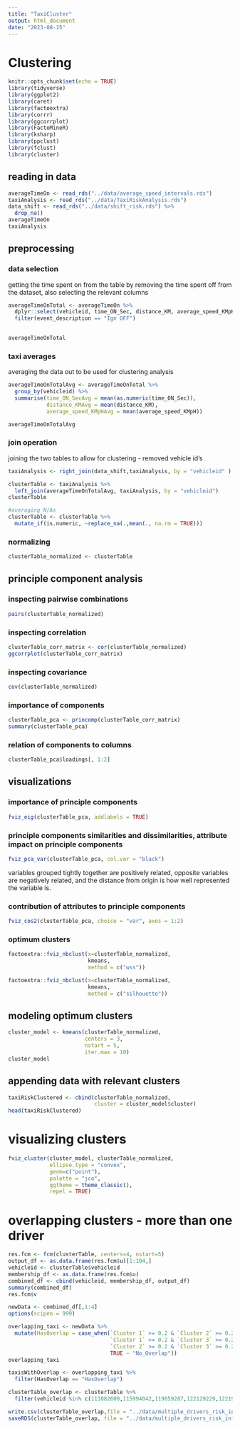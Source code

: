 ```yaml
---
title: "TaxiCluster"
output: html_document
date: "2023-08-15"
---
```

# Clustering 

```r
knitr::opts_chunk$set(echo = TRUE)
library(tidyverse)
library(ggplot2)
library(caret)
library(factoextra)
library(corrr)
library(ggcorrplot)
library(FactoMineR)
library(ksharp)
library(ppclust)
library(fclust)
library(cluster)

```

## reading in data

```r
averageTimeOn <- read_rds("../data/average_speed_intervals.rds")
taxiAnalysis <- read_rds("../data/TaxiRiskAnalysis.rds")
data_shift <- read_rds("../data/shift_risk.rds") %>% 
  drop_na()
averageTimeOn
taxiAnalysis
```

## preprocessing
### data selection
getting the time spent on from the table by removing the time spent off from the dataset, also selecting the relevant columns
```r
averageTimeOnTotal <- averageTimeOn %>% 
  dplyr::select(vehicleid, time_ON_Sec, distance_KM, average_speed_KMpH,event_description) %>% 
  filter(event_description == "Ign OFF")
  

averageTimeOnTotal
```

### taxi averages
averaging the data out to be used for clustering analysis

```r
averageTimeOnTotalAvg <- averageTimeOnTotal %>% 
  group_by(vehicleid) %>% 
  summarise(time_ON_SecAvg = mean(as.numeric(time_ON_Sec)), 
            distance_KMAvg = mean(distance_KM), 
            average_speed_KMpHAvg = mean(average_speed_KMpH)) 

averageTimeOnTotalAvg
```

### join operation
joining the two tables to allow for clustering 
- removed vehicle id's
```r
taxiAnalysis <- right_join(data_shift,taxiAnalysis, by = "vehicleid" )

clusterTable <- taxiAnalysis %>% 
  left_join(averageTimeOnTotalAvg, taxiAnalysis, by = "vehicleid") 
clusterTable

#averaging N/As
clusterTable <- clusterTable %>% 
  mutate_if(is.numeric, ~replace_na(.,mean(., na.rm = TRUE)))

```

### normalizing
```r
clusterTable_normalized <- clusterTable
```

## principle component analysis
### inspecting pairwise combinations
```r
pairs(clusterTable_normalized)
```

### inspecting correlation
```r
clusterTable_corr_matrix <- cor(clusterTable_normalized)
ggcorrplot(clusterTable_corr_matrix)

```

### inspecting covariance
```r

cov(clusterTable_normalized)
```

### importance of components
```r
clusterTable_pca <- princomp(clusterTable_corr_matrix)
summary(clusterTable_pca)
```

### relation of components to columns
```r
clusterTable_pca$loadings[, 1:2]
```

## visualizations
### importance of principle components
```r
fviz_eig(clusterTable_pca, addlabels = TRUE)
```

### principle components similarities and dissimilarities, attribute impact on principle components
```r
fviz_pca_var(clusterTable_pca, col.var = "black")
```
variables grouped tightly together are positively related, opposite variables are negatively related, and the distance from origin is how well represented the variable is.

### contribution of attributes to principle components
```r
fviz_cos2(clusterTable_pca, choice = "var", axes = 1:2)
```

### optimum clusters
```r
factoextra::fviz_nbclust(x=clusterTable_normalized,
                         kmeans,
                         method = c("wss"))

factoextra::fviz_nbclust(x=clusterTable_normalized,
                         kmeans,
                         method = c("silhouette"))
```

## modeling optimum clusters
```r

cluster_model <- kmeans(clusterTable_normalized,
                        centers = 3,
                        nstart = 5,
                        iter.max = 10)
cluster_model
```

## appending data with relevant clusters
```r
taxiRiskClustered <- cbind(clusterTable_normalized,
                           cluster = cluster_model$cluster)
head(taxiRiskClustered)
```

# visualizing clusters
```r
fviz_cluster(cluster_model, clusterTable_normalized, 
             ellipse.type = "convex",
             geom=c("point"), 
             palette = "jco", 
             ggtheme = theme_classic(),
             repel = TRUE) 

```
# overlapping clusters - more than one driver

```r
res.fcm <- fcm(clusterTable, centers=4, nstart=5)
output_df <- as.data.frame(res.fcm$u)[1:104,]
vehicleid <- clusterTable$vehicleid
membership_df <- as.data.frame(res.fcm$u)
combined_df <- cbind(vehicleid, membership_df, output_df)
summary(combined_df)
res.fcm$v

```

```r

newData <- combined_df[,1:4]
options(scipen = 999)

overlapping_taxi <- newData %>% 
  mutate(HasOverlap = case_when(`Cluster 1` >= 0.2 & `Cluster 2` >= 0.2 ~ "HasOverlap",
                                `Cluster 1` >= 0.2 & `Cluster 3` >= 0.2 ~ "HasOverlap",
                                `Cluster 2` >= 0.2 & `Cluster 3` >= 0.2 ~ "HasOverlap",
                                TRUE ~ "No_Overlap"))
overlapping_taxi

taxisWithOverlap <- overlapping_taxi %>% 
  filter(HasOverlap == "HasOverlap")

clusterTable_overlap <- clusterTable %>% 
  filter(vehicleid %in% c(111082600,115994042,119059287,122129229,122196196))

write.csv(clusterTable_overlap,file = "../data/multiple_drivers_risk_info.csv")
saveRDS(clusterTable_overlap, file = "../data/multiple_drivers_risk_info.rds")

```

